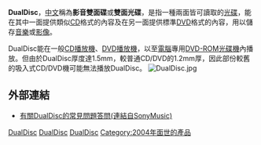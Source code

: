 '''DualDisc'''，[[中文|中文]]稱為'''影音雙面碟'''或'''雙面光碟'''，是指一種兩面皆可讀取的[[光碟|光碟]]，能在其中一面提供類似[[CD|CD]]格式的內容及在另一面提供標準[[DVD|DVD]]格式的內容，用以儲存[[音樂|音樂]]或[[影像|影像]]。

DualDisc能在一般[[CD播放機|CD播放機]]、[[DVD播放機|DVD播放機]]，以至[[電腦|電腦]]專用[[DVD-ROM|DVD-ROM]][[光碟機|光碟機]]內播放。但由於DualDisc厚度達1.5mm，較普通CD/DVD的1.2mm厚，因此部份較舊的吸入式CD/DVD機可能無法播放DualDisc。
[[File:DualDisc.jpg|right]]

== 外部連結 ==
* [https://web.archive.org/web/20070927003724/http://www.sonymusic.com.tw/dualdisc/p2.php 有關DualDisc的常見問題答問(連結自SonyMusic)]

[[Category:電腦儲存媒體|DualDisc]]
[[Category:影像儲存|DualDisc]]
[[Category:聲音儲存|DualDisc]]
[[Category:2004年面世的產品|Category:2004年面世的產品]]